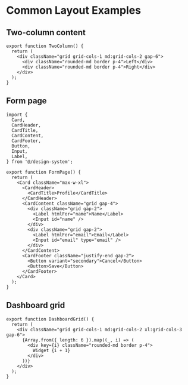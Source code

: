 
<Meta title="Examples/Layouts" />

# Common Layout Examples

## Two-column content

```tsx
export function TwoColumn() {
  return (
    <div className="grid grid-cols-1 md:grid-cols-2 gap-6">
      <div className="rounded-md border p-4">Left</div>
      <div className="rounded-md border p-4">Right</div>
    </div>
  );
}
```

## Form page

```tsx
import {
  Card,
  CardHeader,
  CardTitle,
  CardContent,
  CardFooter,
  Button,
  Input,
  Label,
} from '@/design-system';

export function FormPage() {
  return (
    <Card className="max-w-xl">
      <CardHeader>
        <CardTitle>Profile</CardTitle>
      </CardHeader>
      <CardContent className="grid gap-4">
        <div className="grid gap-2">
          <Label htmlFor="name">Name</Label>
          <Input id="name" />
        </div>
        <div className="grid gap-2">
          <Label htmlFor="email">Email</Label>
          <Input id="email" type="email" />
        </div>
      </CardContent>
      <CardFooter className="justify-end gap-2">
        <Button variant="secondary">Cancel</Button>
        <Button>Save</Button>
      </CardFooter>
    </Card>
  );
}
```

## Dashboard grid

```tsx
export function DashboardGrid() {
  return (
    <div className="grid grid-cols-1 md:grid-cols-2 xl:grid-cols-3 gap-6">
      {Array.from({ length: 6 }).map((_, i) => (
        <div key={i} className="rounded-md border p-4">
          Widget {i + 1}
        </div>
      ))}
    </div>
  );
}
```
